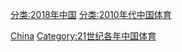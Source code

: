 [[分类:2018年中国|分类:2018年中国]]
[[Category:2018年各國體育|China]]
[[分类:2010年代中国体育|分类:2010年代中国体育]]
[[Category:21世纪各年中国体育|Category:21世纪各年中国体育]]